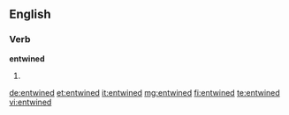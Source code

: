 ==English==

===Verb===
'''entwined'''

# {{past of|[[entwine]]}}

[[de:entwined]]
[[et:entwined]]
[[it:entwined]]
[[mg:entwined]]
[[fi:entwined]]
[[te:entwined]]
[[vi:entwined]]